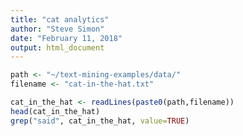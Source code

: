 ```yaml
---
title: "cat analytics"
author: "Steve Simon"
date: "February 11, 2018"
output: html_document
---
```


```r
path <- "~/text-mining-examples/data/"
filename <- "cat-in-the-hat.txt"

cat_in_the_hat <- readLines(paste0(path,filename))
head(cat_in_the_hat)
grep("said", cat_in_the_hat, value=TRUE)
```

